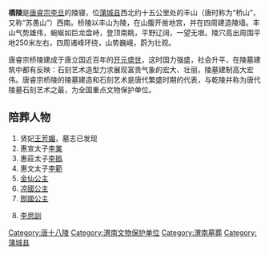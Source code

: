 {{文物保护单位
| 级别 = 全国
| 名称 = 唐桥陵
| 编号 = 3-243
| 分类 = 古墓葬
| 时代 = [[唐朝|唐]]
| 所在 = {{CHN}}[[陕西省|陕西省]][[渭南市|渭南市]][[蒲城县|蒲城县]]
| 登录 = 1988年
| Cat = 陕西全国重点文物保护单位
}}
'''橋陵'''是[[唐睿宗|唐睿宗李旦]]的陵寝，位[[蒲城县|蒲城县]]西北约十五公里处的丰山（唐时称为“桥山”，又称“苏愚山”）西南。桥陵以丰山为陵，在山腹开凿地宫，并在四周建造陵墙。丰山气势雄伟，蜿蜒如巨龙盘峙，登顶南眺，平野辽阔，一望无垠。陵穴高出周围平地250米左右，四周诸峰环绕，山势巍峨，蔚为壮观。

唐睿宗桥陵建成于唐立国近百年的[[开元盛世|开元盛世]]，这时国力强盛，社会升平，在陵墓建筑中都有反映：石刻艺术造型力求展现富贵气象的宏大、壮丽，陵墓建制高大宏伟。唐睿宗桥陵的陵墓建造和石刻艺术是唐代繁盛时期的代表，与乾陵并称为唐代陵墓石刻艺术之最，为全国重点文物保护单位。

== 陪葬人物 ==

# 贤妃[[王芳媚|王芳媚]]，墓志已发现
# 惠宣太子[[李業|李業]]
# 惠莊太子[[李撝|李撝]]
# 惠文太子[[李範_(唐朝)|李範]]
# [[李无上道|金仙公主]]
# [[李䨲|凉國公主]]
# [[鄎國公主|鄎國公主]]
# {{Or|駙馬}}[[李思訓|李思訓]]

{{渭南市文物保护单位}}
{{陕西全国重点文物保护单位}}
{{唐朝帝陵}}
[[Category:唐十八陵|Category:唐十八陵]]
[[Category:渭南文物保护单位|Category:渭南文物保护单位]]
[[Category:渭南墓葬|Category:渭南墓葬]]
[[Category:蒲城县|Category:蒲城县]]